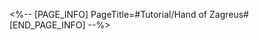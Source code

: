 <%-- [PAGE_INFO]
PageTitle=#Tutorial/Hand of Zagreus#
[END_PAGE_INFO] --%>
{{Tutorial
|sort      = 631401
|title     = Hand of Zagreus
|subtitle  = 
|type      = Adventure
|about     = 
|image1    = Tutorial Hand of Zagreus 1.png{{subst:void|<!--$UPLOAD:<<SpriteOutput/TutorialPic/TutorialPage_631401.png>-<Tutorial Hand of Zagreus 1.png>-<Tutorial Files>>-->}}
|text1     = Hand of Zagreus is the divine body left behind by Zagreus, the Trickery Titan. After the Titan had fallen, the people of Amphoreus learned to modify and utilize them.
|image2    = Tutorial Hand of Zagreus 2.png{{subst:void|<!--$UPLOAD:<<SpriteOutput/TutorialPic/TutorialPage_631402.png>-<Tutorial Hand of Zagreus 2.png>-<Tutorial Files>>-->}}
|text2     = Interact with the {{Color|h|nobold=1|stone control platform}} to start the control of the Hand of Zagreus.
|image3    = Tutorial Hand of Zagreus 3.png{{subst:void|<!--$UPLOAD:<<SpriteOutput/TutorialPic/TutorialPage_631403.png>-<Tutorial Hand of Zagreus 3.png>-<Tutorial Files>>-->}}
|text3     = Use the left joystick to control the movement and the right-side buttons to ascend and descend. Hit the {{Color|h|nobold=1|Quit button}} to disengage. The Hand of Zagreus will {{Color|h|nobold=1|remain at the spot}}.
}}